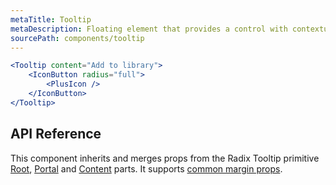 ```yaml
---
metaTitle: Tooltip
metaDescription: Floating element that provides a control with contextual information via pointer or focus.
sourcePath: components/tooltip
---
```


```jsx live=true
<Tooltip content="Add to library">
	<IconButton radius="full">
		<PlusIcon />
	</IconButton>
</Tooltip>
```

## API Reference

This component inherits and merges props from the Radix Tooltip primitive [Root](/peoples/docs/components/tooltip#root), [Portal](/peoples/docs/components/tooltip#portal) and [Content](/peoples/docs/components/tooltip#content) parts. It supports [common margin props](/research/docs/overview/layout#margin-props).

<ThemesPropsTable defs="tooltipPropDefs" />
